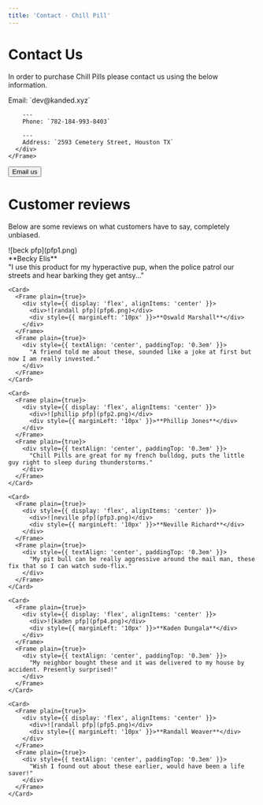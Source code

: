 ```yaml
---
title: 'Contact - Chill Pill'
---
```


# Contact Us
In order to purchase Chill Pills please contact us using the below information.

<div style={{ display: 'flex', flexDirection: 'column' }}>
  <div style={{ display: 'flex', flexDirection: 'row' }}>
    <Frame plain={true}>
      <div style={{ width: '100%'}}>
        Email: `dev@kanded.xyz`

        ---
        Phone: `782-184-993-8403`

        ---
        Address: `2593 Cemetery Street, Houston TX`
      </div>
    </Frame>
  </div>
  <div>
    <Button
      to='mailto:dev@kanded.xyz'
    >Email us</Button>
  </div>
</div>

# Customer reviews
Below are some reviews on what customers have to say, completely unbiased.

<Frame>
  <CardGrid
    style={{ justifyContent: 'center', alignItems: 'center', textAlign: 'center' }}
  >
    <Card>
      <Frame plain={true}>
        <div style={{ display: 'flex', alignItems: 'center' }}>
          <div>![beck pfp](pfp1.png)</div>
          <div style={{ marginLeft: '10px' }}>**Becky Elis**</div>
        </div>
      </Frame>
      <Frame plain={true}>
        <div style={{ textAlign: 'center', paddingTop: '0.3em' }}>
          "I use this product for my hyperactive pup, when the police patrol our streets and hear barking they get antsy..."
        </div>
      </Frame>
    </Card>

    <Card>
      <Frame plain={true}>
        <div style={{ display: 'flex', alignItems: 'center' }}>
          <div>![randall pfp](pfp6.png)</div>
          <div style={{ marginLeft: '10px' }}>**Oswald Marshall**</div>
        </div>
      </Frame>
      <Frame plain={true}>
        <div style={{ textAlign: 'center', paddingTop: '0.3em' }}>
          "A friend told me about these, sounded like a joke at first but now I am really invested."
        </div>
      </Frame>
    </Card>

    <Card>
      <Frame plain={true}>
        <div style={{ display: 'flex', alignItems: 'center' }}>
          <div>![phillip pfp](pfp2.png)</div>
          <div style={{ marginLeft: '10px' }}>**Phillip Jones**</div>
        </div>
      </Frame>
      <Frame plain={true}>
        <div style={{ textAlign: 'center', paddingTop: '0.3em' }}>
          "Chill Pills are great for my french bulldog, puts the little guy right to sleep during thunderstorms."
        </div>
      </Frame>
    </Card>
  
    <Card>
      <Frame plain={true}>
        <div style={{ display: 'flex', alignItems: 'center' }}>
          <div>![neville pfp](pfp3.png)</div>
          <div style={{ marginLeft: '10px' }}>**Neville Richard**</div>
        </div>
      </Frame>
      <Frame plain={true}>
        <div style={{ textAlign: 'center', paddingTop: '0.3em' }}>
          "My pit bull can be really aggressive around the mail man, these fix that so I can watch sudo-flix."
        </div>
      </Frame>
    </Card>

    <Card>
      <Frame plain={true}>
        <div style={{ display: 'flex', alignItems: 'center' }}>
          <div>![kaden pfp](pfp4.png)</div>
          <div style={{ marginLeft: '10px' }}>**Kaden Dungala**</div>
        </div>
      </Frame>
      <Frame plain={true}>
        <div style={{ textAlign: 'center', paddingTop: '0.3em' }}>
          "My neighbor bought these and it was delivered to my house by accident. Presently surprised!"
        </div>
      </Frame>
    </Card>

    <Card>
      <Frame plain={true}>
        <div style={{ display: 'flex', alignItems: 'center' }}>
          <div>![randall pfp](pfp5.png)</div>
          <div style={{ marginLeft: '10px' }}>**Randall Weaver**</div>
        </div>
      </Frame>
      <Frame plain={true}>
        <div style={{ textAlign: 'center', paddingTop: '0.3em' }}>
          "Wish I found out about these earlier, would have been a life saver!"
        </div>
      </Frame>
    </Card>
  </CardGrid>
</Frame>
